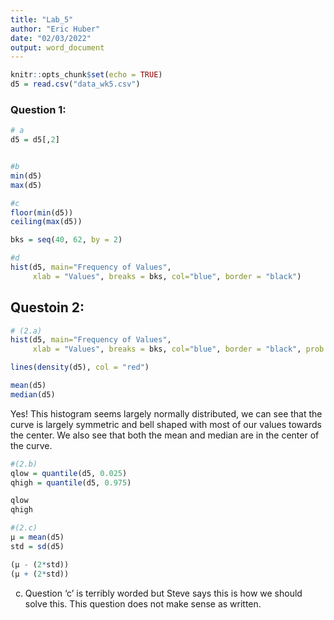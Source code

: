 ---
title: "Lab_5"
author: "Eric Huber"
date: "02/03/2022"
output: word_document
---

```{r setup, include=FALSE}
knitr::opts_chunk$set(echo = TRUE)
d5 = read.csv("data_wk5.csv")
```

### Question 1:
```{r, q1}
 
# a
d5 = d5[,2]


#b
min(d5)
max(d5)

#c
floor(min(d5))
ceiling(max(d5))

bks = seq(40, 62, by = 2)

#d
hist(d5, main="Frequency of Values",
     xlab = "Values", breaks = bks, col="blue", border = "black")


```

## Questoin 2:

```{r, q2a}
# (2.a)
hist(d5, main="Frequency of Values",
     xlab = "Values", breaks = bks, col="blue", border = "black", prob = TRUE)

lines(density(d5), col = "red")

mean(d5)
median(d5)


```
Yes! This histogram seems largely normally distributed, we can see that the curve is largely symmetric and bell shaped with most of our values towards the center. We also see that both the mean and median are in the center of the curve.

```{r, q2b}

#(2.b)
qlow = quantile(d5, 0.025)
qhigh = quantile(d5, 0.975)

qlow
qhigh
```


```{r, q2c}
#(2.c)
μ = mean(d5)
std = sd(d5)

(μ - (2*std))
(μ + (2*std))

```
c) Question 'c' is terribly worded but Steve says this is how we should solve this. This question does not make sense as written.






